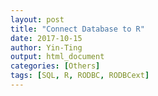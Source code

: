 ```yaml
---
layout: post
title: "Connect Database to R"
date: 2017-10-15
author: Yin-Ting 
output: html_document
categories: [Others]
tags: [SQL, R, RODBC, RODBCext]
---
```

